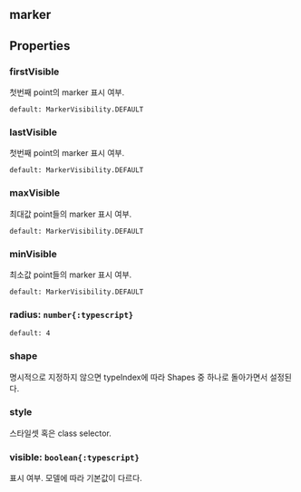 ## marker

## Properties

### firstVisible
첫번째 point의 marker 표시 여부.  


`default: MarkerVisibility.DEFAULT`  

### lastVisible
첫번째 point의 marker 표시 여부.  


`default: MarkerVisibility.DEFAULT`  

### maxVisible
최대값 point들의 marker 표시 여부.  


`default: MarkerVisibility.DEFAULT`  

### minVisible
최소값 point들의 marker 표시 여부.  


`default: MarkerVisibility.DEFAULT`  

### radius: `number{:typescript}`
`default: 4`  

### shape
명시적으로 지정하지 않으면 typeIndex에 따라 Shapes 중 하나로 돌아가면서 설정된다.  



### style
스타일셋 혹은 class selector.  

### visible: `boolean{:typescript}`
표시 여부.
모델에 따라 기본값이 다르다.  
